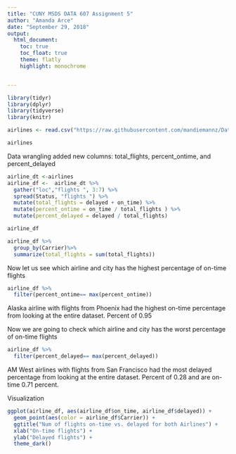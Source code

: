 ---
title: "CUNY MSDS DATA 607 Assignment 5"
author: "Amanda Arce"
date: "September 29, 2018"
output:
  html_document:
    toc: true
    toc_float: true
    theme: flatly
    highlight: monochrome


---

```{r}

library(tidyr)
library(dplyr)
library(tidyverse)
library(knitr)

```
```{r}

airlines <- read.csv("https://raw.githubusercontent.com/mandiemannz/Data-607--Fall-18/master/flights.csv", stringsAsFactors = FALSE)

airlines

```

Data wrangling added new columns: total_flights, percent_ontime, and percent_delayed
```{r}



airline_dt <-airlines
airline_df <-  airline_dt %>%
  gather("loc","flights ", 3:7) %>%
  spread(Status, "flights ") %>%
  mutate(total_flights = delayed + on_time) %>%
  mutate(percent_ontime = on_time / total_flights ) %>%
  mutate(percent_delayed = delayed / total_flights) 

airline_df
```
```{r}
airline_df %>%
  group_by(Carrier)%>%
  summarize(total_flights = sum(total_flights))
```


Now let us see which airline and city has the highest percentage of on-time flights

```{r}
airline_df %>%
  filter(percent_ontime== max(percent_ontime))
```
Alaska airline with flights from Phoenix had the highest on-time percentage from looking at the entire dataset. Percent of 0.95

Now we are going to check which airline and city has the worst percentage of on-time flights


```{r}
airline_df %>%
  filter(percent_delayed== max(percent_delayed))


```
AM West airlines with flights from San Francisco had the most delayed percentage from looking at the entire dataset. Percent of 0.28 and are on-time 0.71 percent. 

Visualization
```{r}
ggplot(airline_df, aes(airline_df$on_time, airline_df$delayed)) +
  geom_point(aes(color = airline_df$Carrier)) + 
  ggtitle("Num of flights on-time vs. delayed for both Airlines") +
  xlab("On-time flights") +
  ylab("Delayed flights") +
  theme_dark()
```